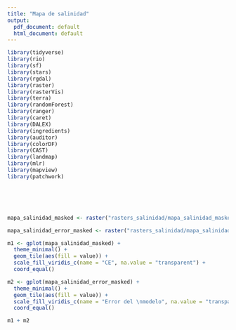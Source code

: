 ```yaml
---
title: "Mapa de salinidad"
output:
  pdf_document: default
  html_document: default
---
```



```r
library(tidyverse)
library(rio)
library(sf)
library(stars)
library(rgdal)
library(raster)
library(rasterVis)
library(terra)
library(randomForest)
library(ranger)
library(caret)
library(DALEX)
library(ingredients)
library(auditor)
library(colorDF)
library(CAST)
library(landmap)
library(mlr)
library(mapview)
library(patchwork)
```

<br>
<br>
<br>

```r
mapa_salinidad_masked <- raster("rasters_salinidad/mapa_salinidad_masked.tif")
```


```r
mapa_salinidad_error_masked <- raster("rasters_salinidad/mapa_salinidad_error_masked.tif")
```



```r
m1 <- gplot(mapa_salinidad_masked) +
  theme_minimal() +
  geom_tile(aes(fill = value)) +
  scale_fill_viridis_c(name = "CE", na.value = "transparent") +
  coord_equal()
```

```r
m2 <- gplot(mapa_salinidad_error_masked) +
  theme_minimal() +
  geom_tile(aes(fill = value)) +
  scale_fill_viridis_c(name = "Error del \nmodelo", na.value = "transparent") +
  coord_equal()
```


```r
m1 + m2
```




